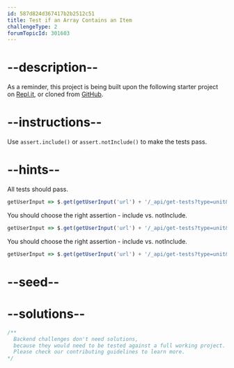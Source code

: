 ```yaml
---
id: 587d824d367417b2b2512c51
title: Test if an Array Contains an Item
challengeType: 2
forumTopicId: 301603
---
```


# --description--

As a reminder, this project is being built upon the following starter project on [Repl.it](https://repl.it/github/freeCodeCamp/boilerplate-mochachai), or cloned from [GitHub](https://github.com/freeCodeCamp/boilerplate-mochachai/).

# --instructions--

Use `assert.include()` or `assert.notInclude()` to make the tests pass.

# --hints--

All tests should pass.

```js
getUserInput => $.get(getUserInput('url') + '/_api/get-tests?type=unit&n=11').then(data => { assert.equal(data.state,'passed'); }, xhr => { throw new Error(xhr.responseText); })
```

You should choose the right assertion - include vs. notInclude.

```js
getUserInput => $.get(getUserInput('url') + '/_api/get-tests?type=unit&n=11').then(data => {  assert.equal(data.assertions[0].method, 'notInclude', 'It\'s summer in july...'); }, xhr => { throw new Error(xhr.responseText); })
```

You should choose the right assertion - include vs. notInclude.

```js
getUserInput => $.get(getUserInput('url') + '/_api/get-tests?type=unit&n=11').then(data => {  assert.equal(data.assertions[1].method, 'include', 'JavaScript is a backend language !!'); }, xhr => { throw new Error(xhr.responseText); })
```

# --seed--

# --solutions--

```js
/**
  Backend challenges don't need solutions, 
  because they would need to be tested against a full working project. 
  Please check our contributing guidelines to learn more.
*/
```
